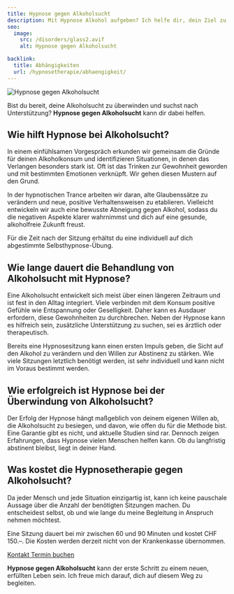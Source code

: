 ```yaml
---
title: Hypnose gegen Alkoholsucht
description: Mit Hypnose Alkohol aufgeben? Ich helfe dir, dein Ziel zu erreichen.
seo:
  image:
    src: /disorders/glass2.avif
    alt: Hypnose gegen Alkoholsucht

backlink:
  title: Abhängigkeiten
  url: /hypnosetherapie/abhaengigkeit/
---
```


<img class="w-full h-64 object-cover object-center sm:h-96 rounded-xl shadow-lg" src="/disorders/glass2.avif" alt="Hypnose gegen Alkoholsucht" />

Bist du bereit, deine Alkoholsucht zu überwinden und suchst nach Unterstützung? **Hypnose gegen Alkoholsucht** kann dir dabei helfen.

## Wie hilft Hypnose bei Alkoholsucht?

In einem einfühlsamen Vorgespräch erkunden wir gemeinsam die Gründe für deinen Alkoholkonsum und identifizieren Situationen, in denen das Verlangen besonders stark ist. Oft ist das Trinken zur Gewohnheit geworden und mit bestimmten Emotionen verknüpft. Wir gehen diesen Mustern auf den Grund.

In der hypnotischen Trance arbeiten wir daran, alte Glaubenssätze zu verändern und neue, positive Verhaltensweisen zu etablieren. Vielleicht entwickeln wir auch eine bewusste Abneigung gegen Alkohol, sodass du die negativen Aspekte klarer wahrnimmst und dich auf eine gesunde, alkoholfreie Zukunft freust.

Für die Zeit nach der Sitzung erhältst du eine individuell auf dich abgestimmte Selbsthypnose-Übung.

## Wie lange dauert die Behandlung von Alkoholsucht mit Hypnose?

Eine Alkoholsucht entwickelt sich meist über einen längeren Zeitraum und ist fest in den Alltag integriert. Viele verbinden mit dem Konsum positive Gefühle wie Entspannung oder Geselligkeit. Daher kann es Ausdauer erfordern, diese Gewohnheiten zu durchbrechen. Neben der Hypnose kann es hilfreich sein, zusätzliche Unterstützung zu suchen, sei es ärztlich oder therapeutisch.

Bereits eine Hypnosesitzung kann einen ersten Impuls geben, die Sicht auf den Alkohol zu verändern und den Willen zur Abstinenz zu stärken. Wie viele Sitzungen letztlich benötigt werden, ist sehr individuell und kann nicht im Voraus bestimmt werden.

## Wie erfolgreich ist Hypnose bei der Überwindung von Alkoholsucht?

Der Erfolg der Hypnose hängt maßgeblich von deinem eigenen Willen ab, die Alkoholsucht zu besiegen, und davon, wie offen du für die Methode bist. Eine Garantie gibt es nicht, und aktuelle Studien sind rar. Dennoch zeigen Erfahrungen, dass Hypnose vielen Menschen helfen kann. Ob du langfristig abstinent bleibst, liegt in deiner Hand.

## Was kostet die Hypnosetherapie gegen Alkoholsucht?

Da jeder Mensch und jede Situation einzigartig ist, kann ich keine pauschale Aussage über die Anzahl der benötigten Sitzungen machen. Du entscheidest selbst, ob und wie lange du meine Begleitung in Anspruch nehmen möchtest.

Eine Sitzung dauert bei mir zwischen 60 und 90 Minuten und kostet CHF 150.–. Die Kosten werden derzeit nicht von der Krankenkasse übernommen.

<div class="flex gap-4">
  <a data-umami-event="Home – Button Kontakt" href="/kontakt/" class="inline-flex items-center justify-center px-6 py-3 text-base leading-tight font-bold text-red-600 bg-transparent border border-red-600 rounded-full transition hover:bg-red-500 hover:text-red-50 no-underline"> 
    <span class="">Kontakt</span>
  </a>
  <a
  data-umami-event="Open Calendly"
  href="https://calendly.com/bern-hypnose/erstsitzung"
  target="_blank"
  class="inline-flex no-prose items-center justify-center px-6 py-3 text-base leading-tight font-bold text-white bg-red-600 border border-red-600 rounded-full transition hover:bg-red-500 hover:text-red-50 no-underline"
>
  <span>Termin buchen</span>
</a>
</div>

**Hypnose gegen Alkoholsucht** kann der erste Schritt zu einem neuen, erfüllten Leben sein. Ich freue mich darauf, dich auf diesem Weg zu begleiten.
